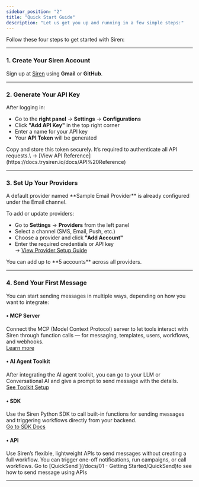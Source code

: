 ```yaml
---
sidebar_position: "2"
title: "Quick Start Guide"
description: "Let us get you up and running in a few simple steps:"
---
```


Follow these four steps to get started with Siren:

---

### 1. Create Your Siren Account

Sign up at [Siren](https://app.trysiren.io/) using **Gmail** or **GitHub**.

---

### 2. Generate Your API Key

After logging in:

- Go to the **right panel** → **Settings** → **Configurations**
- Click **"Add API Key"** in the top right corner
- Enter a name for your API key
- Your **API Token** will be generated

<Warning>
  Copy and store this token securely. It’s required to authenticate all API requests.\
  → [View API Reference](https://docs.trysiren.io/docs/API%20Reference)
</Warning>

---

### 3. Set Up Your Providers

<Info>
  A default provider named **Sample Email Provider** is already configured under the Email channel.
</Info>

To add or update providers:

- Go to **Settings** → **Providers** from the left panel
- Select a channel (SMS, Email, Push, etc.)
- Choose a provider and click **"Add Account"**
- Enter the required credentials or API key\
  → [View Provider Setup Guide](https://docs.trysiren.io/docs/Providers)

<Note>
  You can add up to **5 accounts** across all providers.
</Note>

---

### 4. Send Your First Message

You can start sending messages in multiple ways, depending on how you want to integrate:

#### • MCP Server

Connect the MCP (Model Context Protocol) server to let tools interact with Siren through function calls — for messaging, templates, users, workflows, and webhooks.\
[Learn more](https://docs.trysiren.io/docs/MCP%20Server)

#### • AI Agent Toolkit

After integrating the AI agent toolkit, you can go to your LLM or Conversational AI and give a prompt to send message with the details.\
[See Toolkit Setup](/docs/MCP)

#### • SDK

Use the Siren Python SDK to call built-in functions for sending messages and triggering workflows directly from your backend.\
[Go to SDK Docs](https://docs.trysiren.io/docs/SDK)

#### • API

Use Siren’s flexible, lightweight APIs to send messages without creating a full workflow. You can trigger one-off notifications, run campaigns, or call workflows. Go to [QuickSend ](/docs/01 - Getting Started/QuickSend)to see how to send message using APIs

---